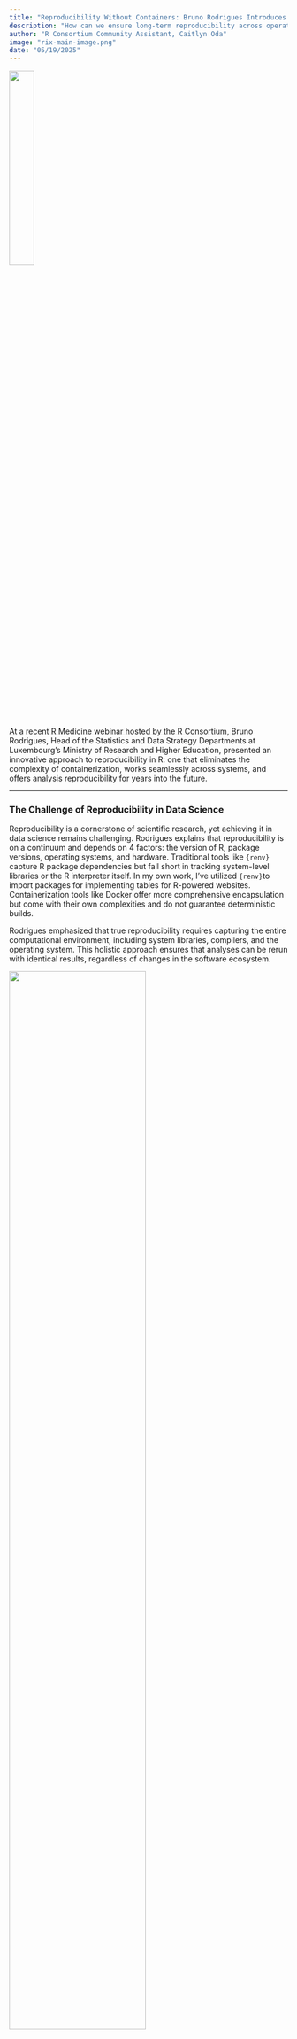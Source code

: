 ```yaml
---
title: "Reproducibility Without Containers: Bruno Rodrigues Introduces Nix and the `{rix}` R Package"
description: "How can we ensure long-term reproducibility across operating systems, platforms, and time? Bruno Rodrigues believes the answer lies in Nix—and a package he developed for the R ecosystem."
author: "R Consortium Community Assistant, Caitlyn Oda"
image: "rix-main-image.png"
date: "05/19/2025"
---
```


![](brunoheadshot.jpeg){width=30%}

At a [recent R Medicine webinar hosted by the R Consortium](https://r-consortium.org/webinars/rix-reproducible-data-science-environments-with-nix.html), Bruno Rodrigues, Head of the Statistics and Data Strategy Departments at Luxembourg’s Ministry of Research and Higher Education, presented an innovative approach to reproducibility in R: one that eliminates the complexity of containerization, works seamlessly across systems, and offers analysis reproducibility for years into the future.

---

### The Challenge of Reproducibility in Data Science

Reproducibility is a cornerstone of scientific research, yet achieving it in data science remains challenging. Rodrigues explains that reproducibility is on a continuum and depends on 4 factors: the version of R, package versions, operating systems, and hardware. Traditional tools like `{renv}` capture R package dependencies but fall short in tracking system-level libraries or the R interpreter itself. In my own work, I’ve utilized `{renv}`to import packages for implementing tables for R-powered websites. Containerization tools like Docker offer more comprehensive encapsulation but come with their own complexities and do not guarantee deterministic builds.

Rodrigues emphasized that true reproducibility requires capturing the entire computational environment, including system libraries, compilers, and the operating system. This holistic approach ensures that analyses can be rerun with identical results, regardless of changes in the software ecosystem.

![](continuum.png){width=70%}

---

### Nix: A Functional Package Manager for Reproducible Builds

Nix is a cross-platform package manager designed for reproducibility. It allows users to define environments declaratively, ensuring that builds are deterministic and environments can be recreated identically across different systems and over time. Nix manages not just R packages but also system dependencies, making it a comprehensive solution for reproducible research.

Rodrigues highlighted that Nix's approach to package management eliminates issues related to hidden dependencies and environment drift, common pitfalls in data science workflows.

“Nix really makes it possible to reach this gold standard of reproducibility.”

![](nix.png){width=40%}

---

### Introducing `{rix}`: Bridging R and Nix

To make Nix more accessible to R users, Rodrigues developed `{rix}`, an R package that simplifies the creation of reproducible environments using Nix. With `{rix}`, users can generate Nix expressions directly from R, specifying the R version, required packages, system dependencies, and preferred IDEs.

The core function, `rix()`, generates a `default.nix` file, which Nix uses to build the environment. This process ensures that the entire software stack, from the R interpreter to system libraries, is captured and can be reproduced reliably.

![](rix.jpeg){width=40%}

---

### The "Magic" of `{rix}`

One of the standout features of `{rix}` is its ability to "freeze" environments in time. By specifying a particular date, users can recreate the exact state of CRAN and Bioconductor repositories as they existed on that day. This temporal pinning ensures that analyses remain reproducible, even as packages evolve.

Rodrigues described this capability as the "magic" of `{rix}`, allowing researchers to maintain consistent environments without manual intervention.

---

### Key Advantages of `{rix}`

Rodrigues highlighted two critical benefits of using `{rix}`:

1. **No Need for Pre-installed R**: Once the Nix expression is generated, the environment can be built using Nix alone, eliminating the need for R to be pre-installed on the system. This feature is particularly useful for deploying environments on CI/CD systems or sharing with collaborators.

2. **Seamless Integration with Docker**: While Nix ensures reproducibility, Docker offers portability. `{rix}` allows users to wrap Nix-built environments into Docker containers, combining the strengths of both tools for long-term preservation and distribution.

---

### Real-world Applications and Future Developments

Rodrigues demonstrated how `{rix}` can be used to create environments that include IDEs like RStudio or VS Code, as well as additional languages like Python and Rust. One example where  `{rix}` could come into play is the R Consortium website, which is published using Quarto, and uses RStudio and `{renv}` as a main part of the workflow. The content is pushed to GitHub where it's published using GitHub Actions. These environments can be deployed across various platforms, including CI/CD pipelines, ensuring consistent and reproducible workflows.

Looking ahead, Rodrigues is developing `{rixpress}`, a companion package inspired by `{targets}`. `{rixpress}` aims to facilitate the creation of reproducible analytical pipelines, further enhancing the capabilities of `{rix}` and Nix in data science projects.

---

### Getting Started with `{rix}`

To begin using `{rix}`, install the package from CRAN:

R  
Copy code  
`install.packages("rix")`

Then, generate a Nix expression for your project:

R  
Copy code  
`library(rix)`

`rix(`  
  `date = "2024-12-14",`  
  `r_pkgs = c("dplyr", "ggplot2"),`  
  `system_pkgs = NULL,`  
  `git_pkgs = NULL,`  
  `ide = "code",`  
  `project_path = ".",`  
  `overwrite = TRUE,`  
  `print = TRUE`  
`)`

This command creates a `default.nix` file and an `.Rprofile`, setting up a reproducible environment tailored to your project's needs.

---

### Resources

* **Bruno Rodrigues’s Slides**: [https://b-rodrigues.github.io/r-medicine-rix/\#/title-slide](https://b-rodrigues.github.io/r-medicine-rix/#/title-slide\\)  
* **GitHub Repository**: [https://github.com/ropensci/rix](https://github.com/ropensci/rix)  
* **CRAN Package**: [https://cran.r-project.org/package=rix](https://cran.r-project.org/package=rix)  
* **Documentation**: [https://docs.ropensci.org/rix](https://docs.ropensci.org/rix)  
* **Webinar Recording**: [R/Medicine YouTube Channel](https://www.youtube.com/watch?v=jhiRNQHbEXo)  
* **Bruno Rodrigues’s Blog**: [https://brodrigues.co](https://brodrigues.co)